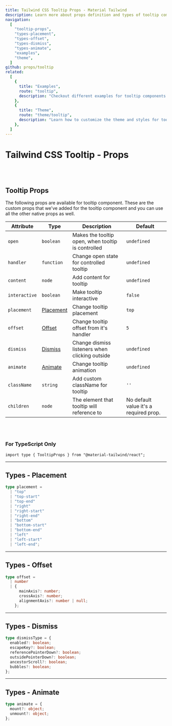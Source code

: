 ```yaml
---
title: Tailwind CSS Tooltip Props - Material Tailwind
description: Learn more about props definition and types of tooltip components.
navigation:
  [
    "tooltip-props",
    "types-placement",
    "types-offset",
    "types-dismiss",
    "types-animate",
    "examples",
    "theme",
  ]
github: props/tooltip
related:
  [
    {
      title: "Examples",
      route: "tooltip",
      description: "Checkout different examples for tooltip components.",
    },
    {
      title: "Theme",
      route: "theme/tooltip",
      description: "Learn how to customize the theme and styles for tooltip components.",
    },
  ]
---
```


# Tailwind CSS Tooltip - Props

<br />
<br />

## Tooltip Props

<span id="tooltip-props" className="scroll-mt-48" />
The following props are available for tooltip component. These are the custom props
that we've added for the tooltip component and you can use all the other
native props as well.

| Attribute     | Type                          | Description                                        | Default                                |
| ------------- | ----------------------------- | -------------------------------------------------- | -------------------------------------- |
| `open`        | <Code>boolean</Code>          | Makes the tooltip open, when tooltip is controlled | <Code>undefined</Code>                 |
| `handler`     | <Code>function</Code>         | Change open state for controlled tooltip           | <Code>undefined</Code>                 |
| `content`     | <Code>node</Code>             | Add content for tooltip                            | <Code>undefined</Code>                 |
| `interactive` | <Code>boolean</Code>          | Make tooltip interactive                           | <Code>false</Code>                     |
| `placement`   | [Placement](#types-placement) | Change tooltip placement                           | <Code>top</Code>                       |
| `offset`      | [Offset](#types-offset)       | Change tooltip offset from it's handler            | <Code>5</Code>                         |
| `dismiss`     | [Dismiss](#types-dismiss)     | Change dismiss listeners when clicking outside     | <Code>undefined</Code>                 |
| `animate`     | [Animate](#types-animate)     | Change tooltip animation                           | <Code>undefined</Code>                 |
| `className`   | <Code>string</Code>           | Add custom className for tooltip                   | `''`                                   |
| `children`    | <Code>node</Code>             | The element that tooltip will reference to         | No default value it's a required prop. |

<br />
<br />

### For TypeScript Only

```tsx
import type { TooltipProps } from "@material-tailwind/react";
```

---

## Types - Placement

<span id="types-placement" className="scroll-mt-48" />

```ts
type placement =
  | "top"
  | "top-start"
  | "top-end"
  | "right"
  | "right-start"
  | "right-end"
  | "bottom"
  | "bottom-start"
  | "bottom-end"
  | "left"
  | "left-start"
  | "left-end";
```

---

## Types - Offset

<span id="types-offset" className="scroll-mt-48" />

```ts
type offset =
  | number
  | {
      mainAxis?: number;
      crossAxis?: number;
      alignmentAxis?: number | null;
    };
```

---

## Types - Dismiss

<span id="types-dismiss" className="scroll-mt-48" />

```ts
type dismissType = {
  enabled?: boolean;
  escapeKey?: boolean;
  referencePointerDown?: boolean;
  outsidePointerDown?: boolean;
  ancestorScroll?: boolean;
  bubbles?: boolean;
};
```

---

## Types - Animate

<span id="types-animate" className="scroll-mt-48" />

```ts
type animate = {
  mount?: object;
  unmount?: object;
};
```

<span id="examples" className="scroll-mt-48" />
<span id="theme" className="scroll-mt-48" />
